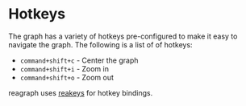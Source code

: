 
<Meta title="Docs/Getting Started/Hotkeys" />

# Hotkeys
The graph has a variety of hotkeys pre-configured to make
it easy to navigate the graph. The following is a list of
of hotkeys:

- `command+shift+c` - Center the graph
- `command+shift+i` - Zoom in
- `command+shift+o` - Zoom out

reagraph uses [reakeys](https://github.com/reaviz/reakeys) for hotkey
bindings.
